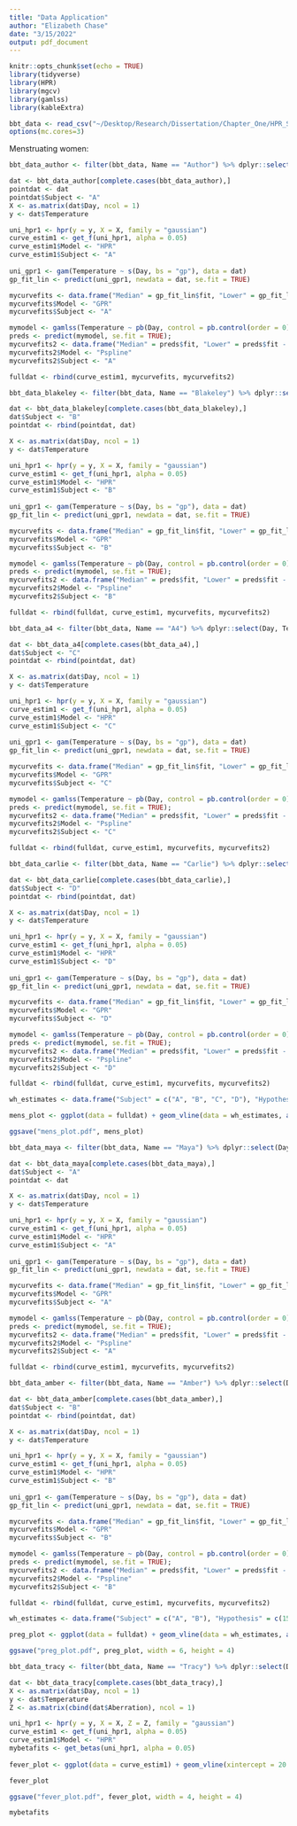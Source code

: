 ```yaml
---
title: "Data Application"
author: "Elizabeth Chase"
date: "3/15/2022"
output: pdf_document
---
```


```r
knitr::opts_chunk$set(echo = TRUE)
library(tidyverse)
library(HPR)
library(mgcv)
library(gamlss)
library(kableExtra)

bbt_data <- read_csv("~/Desktop/Research/Dissertation/Chapter_One/HPR_Sims/Data_application/menstruation_data2.csv")
options(mc.cores=3)
```

Menstruating women:
```r
bbt_data_author <- filter(bbt_data, Name == "Author") %>% dplyr::select(Day, Temperature)

dat <- bbt_data_author[complete.cases(bbt_data_author),]
pointdat <- dat
pointdat$Subject <- "A"
X <- as.matrix(dat$Day, ncol = 1)
y <- dat$Temperature

uni_hpr1 <- hpr(y = y, X = X, family = "gaussian")
curve_estim1 <- get_f(uni_hpr1, alpha = 0.05)
curve_estim1$Model <- "HPR"
curve_estim1$Subject <- "A"
  
uni_gpr1 <- gam(Temperature ~ s(Day, bs = "gp"), data = dat)
gp_fit_lin <- predict(uni_gpr1, newdata = dat, se.fit = TRUE)

mycurvefits <- data.frame("Median" = gp_fit_lin$fit, "Lower" = gp_fit_lin$fit - 1.96*gp_fit_lin$se.fit, "Upper" = gp_fit_lin$fit + 1.96*gp_fit_lin$se.fit, "x" = dat$Day, "Mean" = NA);
mycurvefits$Model <- "GPR"
mycurvefits$Subject <- "A"

mymodel <- gamlss(Temperature ~ pb(Day, control = pb.control(order = 0)), data = dat);
preds <- predict(mymodel, se.fit = TRUE);
mycurvefits2 <- data.frame("Median" = preds$fit, "Lower" = preds$fit - 1.96*preds$se.fit, "Upper" = preds$fit + 1.96*preds$se.fit, "x" = dat$Day, "Mean" = NA);
mycurvefits2$Model <- "Pspline"
mycurvefits2$Subject <- "A"

fulldat <- rbind(curve_estim1, mycurvefits, mycurvefits2)

bbt_data_blakeley <- filter(bbt_data, Name == "Blakeley") %>% dplyr::select(Day, Temperature)

dat <- bbt_data_blakeley[complete.cases(bbt_data_blakeley),]
dat$Subject <- "B"
pointdat <- rbind(pointdat, dat)

X <- as.matrix(dat$Day, ncol = 1)
y <- dat$Temperature

uni_hpr1 <- hpr(y = y, X = X, family = "gaussian")
curve_estim1 <- get_f(uni_hpr1, alpha = 0.05)
curve_estim1$Model <- "HPR"
curve_estim1$Subject <- "B"
  
uni_gpr1 <- gam(Temperature ~ s(Day, bs = "gp"), data = dat)
gp_fit_lin <- predict(uni_gpr1, newdata = dat, se.fit = TRUE)

mycurvefits <- data.frame("Median" = gp_fit_lin$fit, "Lower" = gp_fit_lin$fit - 1.96*gp_fit_lin$se.fit, "Upper" = gp_fit_lin$fit + 1.96*gp_fit_lin$se.fit, "x" = dat$Day, "Mean" = NA);
mycurvefits$Model <- "GPR"
mycurvefits$Subject <- "B"

mymodel <- gamlss(Temperature ~ pb(Day, control = pb.control(order = 0)), data = dat);
preds <- predict(mymodel, se.fit = TRUE);
mycurvefits2 <- data.frame("Median" = preds$fit, "Lower" = preds$fit - 1.96*preds$se.fit, "Upper" = preds$fit + 1.96*preds$se.fit, "x" = dat$Day, "Mean" = NA);
mycurvefits2$Model <- "Pspline"
mycurvefits2$Subject <- "B"

fulldat <- rbind(fulldat, curve_estim1, mycurvefits, mycurvefits2)

bbt_data_a4 <- filter(bbt_data, Name == "A4") %>% dplyr::select(Day, Temperature)

dat <- bbt_data_a4[complete.cases(bbt_data_a4),]
dat$Subject <- "C"
pointdat <- rbind(pointdat, dat)

X <- as.matrix(dat$Day, ncol = 1)
y <- dat$Temperature

uni_hpr1 <- hpr(y = y, X = X, family = "gaussian")
curve_estim1 <- get_f(uni_hpr1, alpha = 0.05)
curve_estim1$Model <- "HPR"
curve_estim1$Subject <- "C"
  
uni_gpr1 <- gam(Temperature ~ s(Day, bs = "gp"), data = dat)
gp_fit_lin <- predict(uni_gpr1, newdata = dat, se.fit = TRUE)

mycurvefits <- data.frame("Median" = gp_fit_lin$fit, "Lower" = gp_fit_lin$fit - 1.96*gp_fit_lin$se.fit, "Upper" = gp_fit_lin$fit + 1.96*gp_fit_lin$se.fit, "x" = dat$Day, "Mean" = NA);
mycurvefits$Model <- "GPR"
mycurvefits$Subject <- "C"

mymodel <- gamlss(Temperature ~ pb(Day, control = pb.control(order = 0)), data = dat);
preds <- predict(mymodel, se.fit = TRUE);
mycurvefits2 <- data.frame("Median" = preds$fit, "Lower" = preds$fit - 1.96*preds$se.fit, "Upper" = preds$fit + 1.96*preds$se.fit, "x" = dat$Day, "Mean" = NA);
mycurvefits2$Model <- "Pspline"
mycurvefits2$Subject <- "C"

fulldat <- rbind(fulldat, curve_estim1, mycurvefits, mycurvefits2)

bbt_data_carlie <- filter(bbt_data, Name == "Carlie") %>% dplyr::select(Day, Temperature)

dat <- bbt_data_carlie[complete.cases(bbt_data_carlie),]
dat$Subject <- "D"
pointdat <- rbind(pointdat, dat)

X <- as.matrix(dat$Day, ncol = 1)
y <- dat$Temperature

uni_hpr1 <- hpr(y = y, X = X, family = "gaussian")
curve_estim1 <- get_f(uni_hpr1, alpha = 0.05)
curve_estim1$Model <- "HPR"
curve_estim1$Subject <- "D"
  
uni_gpr1 <- gam(Temperature ~ s(Day, bs = "gp"), data = dat)
gp_fit_lin <- predict(uni_gpr1, newdata = dat, se.fit = TRUE)

mycurvefits <- data.frame("Median" = gp_fit_lin$fit, "Lower" = gp_fit_lin$fit - 1.96*gp_fit_lin$se.fit, "Upper" = gp_fit_lin$fit + 1.96*gp_fit_lin$se.fit, "x" = dat$Day, "Mean" = NA);
mycurvefits$Model <- "GPR"
mycurvefits$Subject <- "D"

mymodel <- gamlss(Temperature ~ pb(Day, control = pb.control(order = 0)), data = dat);
preds <- predict(mymodel, se.fit = TRUE);
mycurvefits2 <- data.frame("Median" = preds$fit, "Lower" = preds$fit - 1.96*preds$se.fit, "Upper" = preds$fit + 1.96*preds$se.fit, "x" = dat$Day, "Mean" = NA);
mycurvefits2$Model <- "Pspline"
mycurvefits2$Subject <- "D"

fulldat <- rbind(fulldat, curve_estim1, mycurvefits, mycurvefits2)

wh_estimates <- data.frame("Subject" = c("A", "B", "C", "D"), "Hypothesis" = c(24.5, NA, 16.5, 15.5))

mens_plot <- ggplot(data = fulldat) + geom_vline(data = wh_estimates, aes(xintercept = Hypothesis), color = "orange", linetype = "dashed", size = 0.5, alpha = 0.8) + geom_line(aes(x = x, y = Median, color = Model, linetype = Model)) + geom_ribbon(aes(x = x, ymin = Lower, ymax = Upper, fill = Model), alpha = 0.2) + theme_bw() + geom_point(data = pointdat, aes(x = Day, y = Temperature), alpha = 0.5, size = 0.5) + xlab("Day of Menstrual Cycle") + scale_y_continuous("Basal Body Temperature (Fahrenheit)") + theme(legend.position = "bottom", text=element_text(size=12)) + facet_wrap(~Subject, nrow = 2, scales = "free")

ggsave("mens_plot.pdf", mens_plot)
```

```r
bbt_data_maya <- filter(bbt_data, Name == "Maya") %>% dplyr::select(Day, Temperature)

dat <- bbt_data_maya[complete.cases(bbt_data_maya),]
dat$Subject <- "A"
pointdat <- dat

X <- as.matrix(dat$Day, ncol = 1)
y <- dat$Temperature

uni_hpr1 <- hpr(y = y, X = X, family = "gaussian")
curve_estim1 <- get_f(uni_hpr1, alpha = 0.05)
curve_estim1$Model <- "HPR"
curve_estim1$Subject <- "A"
  
uni_gpr1 <- gam(Temperature ~ s(Day, bs = "gp"), data = dat)
gp_fit_lin <- predict(uni_gpr1, newdata = dat, se.fit = TRUE)

mycurvefits <- data.frame("Median" = gp_fit_lin$fit, "Lower" = gp_fit_lin$fit - 1.96*gp_fit_lin$se.fit, "Upper" = gp_fit_lin$fit + 1.96*gp_fit_lin$se.fit, "x" = dat$Day, "Mean" = NA);
mycurvefits$Model <- "GPR"
mycurvefits$Subject <- "A"

mymodel <- gamlss(Temperature ~ pb(Day, control = pb.control(order = 0)), data = dat);
preds <- predict(mymodel, se.fit = TRUE);
mycurvefits2 <- data.frame("Median" = preds$fit, "Lower" = preds$fit - 1.96*preds$se.fit, "Upper" = preds$fit + 1.96*preds$se.fit, "x" = dat$Day, "Mean" = NA);
mycurvefits2$Model <- "Pspline"
mycurvefits2$Subject <- "A"

fulldat <- rbind(curve_estim1, mycurvefits, mycurvefits2)

bbt_data_amber <- filter(bbt_data, Name == "Amber") %>% dplyr::select(Day, Temperature)

dat <- bbt_data_amber[complete.cases(bbt_data_amber),]
dat$Subject <- "B"
pointdat <- rbind(pointdat, dat)

X <- as.matrix(dat$Day, ncol = 1)
y <- dat$Temperature

uni_hpr1 <- hpr(y = y, X = X, family = "gaussian")
curve_estim1 <- get_f(uni_hpr1, alpha = 0.05)
curve_estim1$Model <- "HPR"
curve_estim1$Subject <- "B"
  
uni_gpr1 <- gam(Temperature ~ s(Day, bs = "gp"), data = dat)
gp_fit_lin <- predict(uni_gpr1, newdata = dat, se.fit = TRUE)

mycurvefits <- data.frame("Median" = gp_fit_lin$fit, "Lower" = gp_fit_lin$fit - 1.96*gp_fit_lin$se.fit, "Upper" = gp_fit_lin$fit + 1.96*gp_fit_lin$se.fit, "x" = dat$Day, "Mean" = NA);
mycurvefits$Model <- "GPR"
mycurvefits$Subject <- "B"

mymodel <- gamlss(Temperature ~ pb(Day, control = pb.control(order = 0)), data = dat);
preds <- predict(mymodel, se.fit = TRUE);
mycurvefits2 <- data.frame("Median" = preds$fit, "Lower" = preds$fit - 1.96*preds$se.fit, "Upper" = preds$fit + 1.96*preds$se.fit, "x" = dat$Day, "Mean" = NA);
mycurvefits2$Model <- "Pspline"
mycurvefits2$Subject <- "B"

fulldat <- rbind(fulldat, curve_estim1, mycurvefits, mycurvefits2)

wh_estimates <- data.frame("Subject" = c("A", "B"), "Hypothesis" = c(15.5, 15.5))

preg_plot <- ggplot(data = fulldat) + geom_vline(data = wh_estimates, aes(xintercept = Hypothesis), color = "orange", linetype = "dashed", size = 0.5, alpha = 0.8) + geom_line(aes(x = x, y = Median, color = Model, linetype = Model)) + geom_ribbon(aes(x = x, ymin = Lower, ymax = Upper, fill = Model), alpha = 0.2) + theme_bw() + geom_point(data = pointdat, aes(x = Day, y = Temperature), alpha = 0.5, size = 0.5) + xlab("Day of Menstrual Cycle") + scale_y_continuous("Basal Body Temperature (Fahrenheit)") + theme(legend.position = "bottom", text=element_text(size=12)) + facet_wrap(~Subject, nrow = 1, scales = "free")

ggsave("preg_plot.pdf", preg_plot, width = 6, height = 4)
```

```r
bbt_data_tracy <- filter(bbt_data, Name == "Tracy") %>% dplyr::select(Day, Temperature, Aberration)

dat <- bbt_data_tracy[complete.cases(bbt_data_tracy),]
X <- as.matrix(dat$Day, ncol = 1)
y <- dat$Temperature
Z <- as.matrix(cbind(dat$Aberration), ncol = 1)

uni_hpr1 <- hpr(y = y, X = X, Z = Z, family = "gaussian")
curve_estim1 <- get_f(uni_hpr1, alpha = 0.05)
curve_estim1$Model <- "HPR"
mybetafits <- get_betas(uni_hpr1, alpha = 0.05)
  
fever_plot <- ggplot(data = curve_estim1) + geom_vline(xintercept = 20.5, color = "orange", linetype = "dashed", size = 0.5, alpha = 0.8) + geom_line(aes(x = x, y = Median-mybetafits$Median*(3/34), color = Model)) + geom_ribbon(aes(x = x, ymin = Lower-mybetafits$Median*(3/34), ymax = Upper-mybetafits$Median*(3/34), fill = Model), alpha = 0.2) + theme_bw() + geom_point(data = dat, aes(x = Day, y = Temperature), alpha = 0.5, size = 0.5) + xlab("Day of Menstrual Cycle") + scale_y_continuous("Basal Body Temperature (Fahrenheit)") + theme(legend.position = "bottom", text=element_text(size=12)) 

fever_plot

ggsave("fever_plot.pdf", fever_plot, width = 4, height = 4)

mybetafits
```